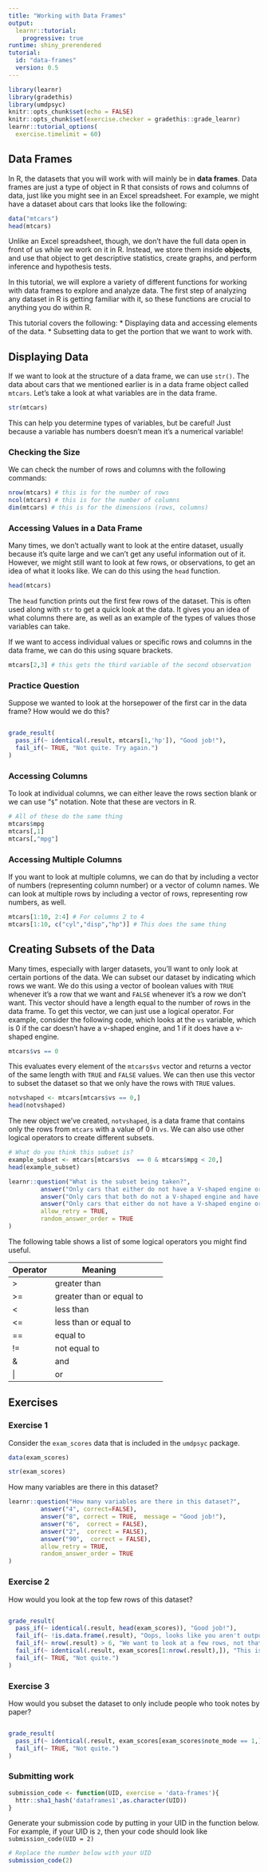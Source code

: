 ```yaml
---
title: "Working with Data Frames"
output: 
  learnr::tutorial:
    progressive: true
runtime: shiny_prerendered
tutorial:
  id: "data-frames"
  version: 0.5
---
```



```r
library(learnr)
library(gradethis)
library(umdpsyc)
knitr::opts_chunk$set(echo = FALSE)
knitr::opts_chunk$set(exercise.checker = gradethis::grade_learnr)
learnr::tutorial_options(
  exercise.timelimit = 60)

```

## Data Frames

In R, the datasets that you will work with will mainly be in **data frames**. Data frames are just a type of object in R that consists of rows and columns of data, just like you might see in an Excel spreadsheet. For example, we might have a dataset about cars that looks like the following:

```r
data("mtcars")
head(mtcars)
```

Unlike an Excel spreadsheet, though, we don't have the full data open in front of us while we work on it in R. Instead, we store them inside **objects**, and use that object to get descriptive statistics, create graphs, and perform inference and hypothesis tests.

In this tutorial, we will explore a variety of different functions for working with data frames to explore and analyze data. The first step of analyzing any dataset in R is getting familiar with it, so these functions are crucial to anything you do within R.

This tutorial covers the following:
* Displaying data and accessing elements of the data.
* Subsetting data to get the portion that we want to work with.

## Displaying Data

If we want to look at the structure of a data frame, we can use `str()`. The data about cars that we mentioned earlier is in a data frame object called `mtcars`. Let's take a look at what variables are in the data frame.

```r
str(mtcars)
```

This can help you determine types of variables, but be careful! Just because a variable has numbers doesn't mean it's a numerical variable!

### Checking the Size

We can check the number of rows and columns with the following commands:

```r
nrow(mtcars) # this is for the number of rows
ncol(mtcars) # this is for the number of columns
dim(mtcars) # this is for the dimensions (rows, columns)
```

### Accessing Values in a Data Frame 

Many times, we don't actually want to look at the entire dataset, usually because it's quite large and we can't get any useful information out of it. However, we might still want to look at few rows, or observations, to get an idea of what it looks like. We can do this using the `head` function.

```r
head(mtcars)
```

The `head` function prints out the first few rows of the dataset. This is often used along with `str` to get a quick look at the data. It gives you an idea of what columns there are, as well as an example of the types of values those variables can take. 

If we want to access individual values or specific rows and columns in the data frame, we can do this using square brackets. 

```r
mtcars[2,3] # this gets the third variable of the second observation
```

### **Practice Question**

Suppose we wanted to look at the horsepower of the first car in the data frame? How would we do this?

```r

```

```r
grade_result(
  pass_if(~ identical(.result, mtcars[1,'hp']), "Good job!"),
  fail_if(~ TRUE, "Not quite. Try again.")
)

```

### Accessing Columns

To look at individual columns, we can either leave the rows section blank or we can use "`$`" notation. Note that these are vectors in R.

```r
# All of these do the same thing
mtcars$mpg
mtcars[,1]
mtcars[,"mpg"]
```

### Accessing Multiple Columns

If you want to look at multiple columns, we can do that by including a vector of numbers (representing column number) or a vector of column names. We can look at multiple rows by including a vector of rows, representing row numbers, as well.

```r
mtcars[1:10, 2:4] # For columns 2 to 4
mtcars[1:10, c("cyl","disp","hp")] # This does the same thing
```


## Creating Subsets of the Data

Many times, especially with larger datasets, you'll want to only look at certain portions of the data. We can subset our dataset by indicating which rows we want. We do this using a vector of boolean values with `TRUE` whenever it's a row that we want and `FALSE` whenever it's a row we don't want. This vector should have a length equal to the number of rows in the data frame. To get this vector, we can just use a logical operator. For example, consider the following code, which looks at the `vs` variable, which is 0 if the car doesn't have a v-shaped engine, and 1 if it does have a v-shaped engine.

```r
mtcars$vs == 0 
```

This evaluates every element of the `mtcars$vs` vector and returns a vector of the same length with `TRUE` and `FALSE` values. We can then use this vector to subset the dataset so that we only have the rows with `TRUE` values.

```r
notvshaped <- mtcars[mtcars$vs == 0,]
head(notvshaped)
```

The new object we've created, `notvshaped`, is a data frame that contains only the rows from `mtcars` with a value of 0 in `vs`. We can also use other logical operators to create different subsets. 

```r
# What do you think this subset is?
example_subset <- mtcars[mtcars$vs  == 0 & mtcars$mpg < 20,]
head(example_subset)
```

```r
learnr::question("What is the subset being taken?",
         answer("Only cars that either do not have a V-shaped engine or have less than 20 mpg.", correct=FALSE),
         answer("Only cars that both do not a V-shaped engine and have less than 20mpg.", correct = TRUE,  message = "Good job!"),
         answer("Only cars that either do not have a V-shaped engine or have less than 20 mpg, but not both.",  correct = FALSE),
         allow_retry = TRUE,
         random_answer_order = TRUE
)
```

The following table shows a list of some logical operators you might find useful.

|Operator|Meaning|
|---|---|---|---|
|>|greater than|
| >= | greater than or equal to |
|<|less than|
| <= | less than or equal to |
| == | equal to |
| != | not equal to |
| & | and |
| \| | or |


## Exercises

### Exercise 1

Consider the `exam_scores` data that is included in the `umdpsyc` package. 

```r
data(exam_scores)
```

```r
str(exam_scores)
```

How many variables are there in this dataset?

```r
learnr::question("How many variables are there in this dataset?",
         answer("4", correct=FALSE),
         answer("8", correct = TRUE,  message = "Good job!"),
         answer("6",  correct = FALSE),
         answer("2",  correct = FALSE),
         answer("90",  correct = FALSE),
         allow_retry = TRUE,
         random_answer_order = TRUE
)
```

### Exercise 2

How would you look at the top few rows of this dataset?

```r

```

```r
grade_result(
  pass_if(~ identical(.result, head(exam_scores)), "Good job!"),
  fail_if(~ !is.data.frame(.result), "Oops, looks like you aren't outputing a data frame."),
  fail_if(~ nrow(.result) > 6, "We want to look at a few rows, not that many."),  
  fail_if(~ identical(.result, exam_scores[1:nrow(.result),]), "This is technically correct, but try doing it using head to see the top 6 rows."),
  fail_if(~ TRUE, "Not quite.")
)

```

### Exercise 3

How would you subset the dataset to only include people who took notes by paper? 

```r

```

```r
grade_result(
  pass_if(~ identical(.result, exam_scores[exam_scores$note_mode == 1,]), "Good job!"),
  fail_if(~ TRUE, "Not quite.")
)

```

### Submitting work

```r
submission_code <- function(UID, exercise = 'data-frames'){
  httr::sha1_hash('dataframes1',as.character(UID))
}
```

Generate your submission code by putting in your UID in the function below. For example, if your UID is `2`, then your code should look like `submission_code(UID = 2)`
```r
# Replace the number below with your UID
submission_code(2)
```
